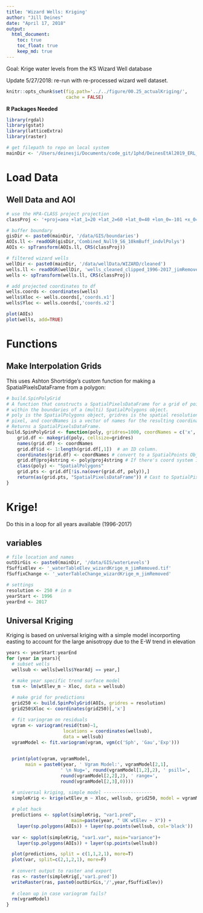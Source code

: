 ```yaml
---
title: 'Wizard Wells: Kriging'
author: "Jill Deines"
date: "April 17, 2018"
output: 
  html_document:
    toc: true
    toc_float: true
    keep_md: true
---
```


Goal: Krige water levels from the KS Wizard Well database

Update 5/27/2018: re-run with re-processed wizard well dataset.

```r
knitr::opts_chunk$set(fig.path='../../figure/00.25_actualKriging/',
                      cache = FALSE)
```

**R Packages Needed**

```r
library(rgdal)
library(gstat)
library(latticeExtra)
library(raster)

# get filepath to repo on local system
mainDir <- '/Users/deinesji/Documents/code_git/1phd/DeinesEtAl2019_ERL_lema1'
```

# Load Data

## Well Data and AOI

```r
# use the HPA-CLASS project projection
classProj <- '+proj=aea +lat_1=20 +lat_2=60 +lat_0=40 +lon_0=-101 +x_0=0 +y_0=0 +datum=NAD83 +units=m +no_defs +ellps=GRS80 +towgs84=0,0,0'

# buffer boundary
gisDir <- paste0(mainDir, '/data/GIS/boundaries')
AOIs.ll <- readOGR(gisDir,'Combined_Null9_S6_10kmBuff_indvlPolys')
AOIs <- spTransform(AOIs.ll, CRS(classProj))

# filtered wizard wells
wellDir <- paste0(mainDir, '/data/wellData/WIZARD/cleaned')
wells.ll <- readOGR(wellDir, 'wells_cleaned_clipped_1996-2017_jimRemoved')
wells <- spTransform(wells.ll, CRS(classProj))

# add projected coordinates to df
wells.coords <- coordinates(wells)
wells$Xloc <- wells.coords[,'coords.x1']
wells$Yloc <- wells.coords[,'coords.x2']

plot(AOIs)
plot(wells, add=TRUE)
```


# Functions

## Make Interpolation Grids

This uses Ashton Shortridge's custom function for making a SpatialPixelsDataFrame from a polygon:

```r

# build.SpinPolyGrid
# A function that constructs a SpatialPixelsDataFrame for a grid of points
# within the boundaries of a (multi) SpatialPolygons object.
# poly is the SpatialPolygons object, gridres is the spatial resolution of each
# pixel, and coordNames is a vector of names for the resulting coordinates.
# Returns a SpatialPixelsDataFrame.
build.SpinPolyGrid <- function(poly, gridres=1000, coordNames = c('x', 'y')) {
    grid.df <- makegrid(poly, cellsize=gridres)
    names(grid.df) <- coordNames
    grid.df$id <- 1:length(grid.df[,1])  # an ID column.
    coordinates(grid.df) <- coordNames # convert to a SpatialPoints Object
    grid.df@proj4string <- poly@proj4string # If there's coord system info, set that.
    class(poly) <- "SpatialPolygons"
    grid.pts <- grid.df[!is.na(over(grid.df, poly)),]
    return(as(grid.pts, "SpatialPixelsDataFrame")) # Cast to SpatialPixelsDataFrame
}

```

# Krige!
Do this in a loop for all years available (1996-2017)

## variables

```r
# file location and names
outDirGis <- paste0(mainDir, '/data/GIS/waterLevels')
fSuffixElev <- '_waterTableElev_wizardKrige_m_jimRemoved.tif'
fSuffixChange <- '_waterTableChange_wizardKrige_m_jimRemoved'

# settings
resolution <- 250 # in m
yearStart <- 1996
yearEnd <- 2017
```

## Universal Kriging
Kriging is based on universal kriging with a simple model incorporting easting to account for the large anisotropy due to the E-W trend in elevation

```r
years <- yearStart:yearEnd
for (year in years){
  # subset wells
  wellsub <- wells[wells$YearAdj == year,]

  # make year specific trend surface model
  tsm <- lm(wtElev_m ~ Xloc, data = wellsub)
 
  # make grid for predictions
  grid250 <- build.SpinPolyGrid(AOIs, gridres = resolution)
  grid250$Xloc <- coordinates(grid250)[,'x']

  # fit variogram on residuals
  vgram <- variogram(resid(tsm)~1, 
                     locations = coordinates(wellsub),
                     data = wellsub)
  vgramModel <- fit.variogram(vgram, vgm(c('Sph', 'Gau','Exp')))
  

  print(plot(vgram, vgramModel, 
       main = paste0(year, ' Vgram Model:', vgramModel[2,1],
                    ' \n Nug=', round(vgramModel[1,2],2), ' psill=',
                    round(vgramModel[2,2],2), ' range=', 
                    round(vgramModel[2,3],0))))

  # universal kriging, simple model ------------------
  simpleKrig <- krige(wtElev_m ~ Xloc, wellsub, grid250, model = vgramModel)
  
  # plot hack
  predictions <- spplot(simpleKrig, "var1.pred",
                        main=paste(year, " UK wtElev ~ X")) +
    layer(sp.polygons(AOIs)) + layer(sp.points(wellsub, col='black'))
  
  var <- spplot(simpleKrig, "var1.var", main="variance")+
    layer(sp.polygons(AOIs)) + layer(sp.points(wellsub))

  plot(predictions, split = c(1,1,2,1), more=T)
  plot(var, split=c(2,1,2,1), more=F)
  
  # convert output to raster and export
  ras <- raster(simpleKrig[,'var1.pred'])
  writeRaster(ras, paste0(outDirGis,'/',year,fSuffixElev))
  
  # clean up in case variogram fails?
  rm(vgramModel)
}
```
